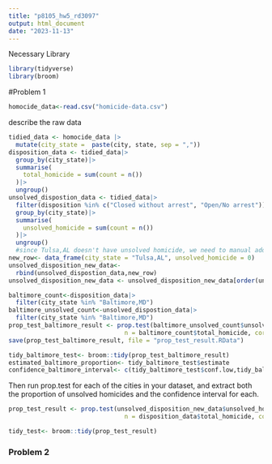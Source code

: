 ```yaml
---
title: "p8105_hw5_rd3097"
output: html_document
date: "2023-11-13"
---
```


Necessary Library
```r
library(tidyverse)
library(broom)
```

#Problem 1
```r
homocide_data<-read.csv("homicide-data.csv")
```

describe the raw data

```r
tidied_data <- homocide_data |>
  mutate(city_state =  paste(city, state, sep = ","))
disposition_data <- tidied_data|>
  group_by(city_state)|>
  summarise(
    total_homicide = sum(count = n())
  )|>
  ungroup()
unsolved_dispostion_data <- tidied_data|>
  filter(disposition %in% c("Closed without arrest", "Open/No arrest"))|>
  group_by(city_state)|>
  summarise(
    unsolved_homicide = sum(count = n())
  )|>
  ungroup()
  #since Tulsa,AL doesn't have unsolved homicide, we need to manual add it back
new_row<- data_frame(city_state = "Tulsa,AL", unsolved_homicide = 0)
unsolved_disposition_new_data<- 
  rbind(unsolved_dispostion_data,new_row)
unsolved_disposition_new_data <- unsolved_disposition_new_data[order(unsolved_disposition_new_data$city_state), ]

```

```r
baltimore_count<-disposition_data|>
  filter(city_state %in% "Baltimore,MD")
baltimore_unsolved_count<-unsolved_dispostion_data|>
  filter(city_state %in% "Baltimore,MD")
prop_test_baltimore_result <- prop.test(baltimore_unsolved_count$unsolved_homicide,
                                n = baltimore_count$total_homicide, correct = TRUE)
save(prop_test_baltimore_result, file = "prop_test_result.RData")

tidy_baltimore_test<- broom::tidy(prop_test_baltimore_result)
estimated_baltimore_proportion<- tidy_baltimore_test$estimate
confidence_baltimore_interval<- c(tidy_baltimore_test$conf.low,tidy_baltimore_test$conf.high)
```

Then run prop.test for each of the cities in your dataset, and extract both the proportion of unsolved homicides and the confidence interval for each.
```r
prop_test_result <- prop.test(unsolved_disposition_new_data$unsolved_homicide,
                                n = disposition_data$total_homicide, correct = TRUE)

tidy_test<- broom::tidy(prop_test_result)
```

### Problem 2
```r

```

